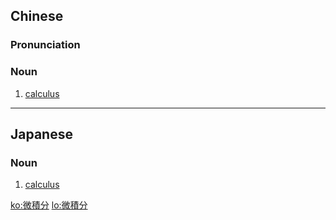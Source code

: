 {{also|微积分}}
==Chinese==
{{zh-forms|s=微积分|note=Combination of {{zh-l|微分}} and {{zh-l|積分}}.}}

===Pronunciation===
{{zh-pron
|m=微jīfēn
|c=mei4 zik1 fan1
|mn=qz:bî-chit-hun/tw,xm,zz:bî-chek-hun
|cat=n
}}

===Noun===
{{zh-noun}}

# {{lb|zh|mathematics}} [[calculus]]

----

==Japanese==
{{ja-kanjitab|び|せき|ぶん|yomi=o}}

===Noun===
{{ja-noun|びせきぶん}}

# [[calculus]] {{gloss|differential calculus and integral calculus considered as a single subject}}

[[ko:微積分]]
[[lo:微積分]]